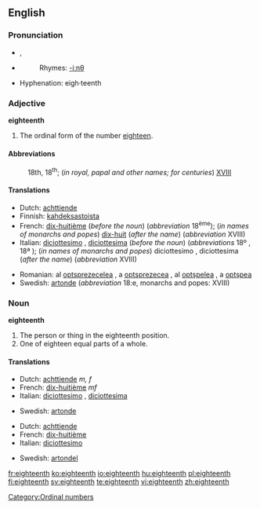 ==English==

===Pronunciation===
*{{IPA|/ˌeɪˈtiːnθ/}}, {{SAMPA|/%eIti:nT/}}
*{{audio|en-us-eighteenth.ogg|Audio (US)}}
*:Rhymes: [[Rhymes:English:-iːnθ|-iːnθ]]
*Hyphenation: eigh·teenth

===Adjective===
'''eighteenth'''

# The ordinal form of the number [[eighteen]].

====Abbreviations====
:18th, 18<sup>th</sup>; (''in royal, papal and other names; for centuries'') [[XVIII]]

====Translations====
{{top}}
*Dutch: [[achttiende]]
*Finnish: [[kahdeksastoista]]
*French: [[dix-huitième]] (''before the noun'') (''abbreviation'' 18<sup>ème</sup>); (''in names of monarchs and popes'') [[dix-huit]] (''after the name'') (''abbreviation'' XVIII)
*Italian: [[diciottesimo]] {{m}}, [[diciottesima]] {{f}} (''before the noun'') (''abbreviations'' 18º {{m}}, 18ª {{f}}); (''in names of monarchs and popes'') diciottesimo {{m}}, diciottesima {{f}} (''after the name'') (''abbreviation'' XVIII)
{{mid}}
*Romanian: al [[optsprezecelea]] {{m}}, a [[optsprezecea]] {{f}}, al [[optşpelea]] {{italbrac|m, informal}}, a [[optşpea]] {{italbrac|f, informal}}
*Swedish: [[artonde]] (''abbreviation'' 18:e, monarchs and popes: XVIII)
{{bottom}}

===Noun===
'''eighteenth'''

# The person or thing in the eighteenth position.
# One of eighteen equal parts of a whole.

====Translations====
{{trans-top|The person or thing in the eighteenth position}}
*Dutch: [[achttiende]] ''m, f''
*French: [[dix-huitième]] ''mf''
*Italian: [[diciottesimo]] {{m}}, [[diciottesima]] {{f}}
{{trans-mid}}
*Swedish: [[artonde]]
{{trans-bottom}}

{{trans-top|One of eighteen equal parts of a whole}}
*Dutch: [[achttiende]] {{n}}
*French: [[dix-huitième]] {{m}}
*Italian: [[diciottesimo]] {{m}}
{{trans-mid}}
*Swedish: [[artondel]]
{{trans-bottom}}

[[Category:Ordinal numbers]]

[[fr:eighteenth]]
[[ko:eighteenth]]
[[io:eighteenth]]
[[hu:eighteenth]]
[[pl:eighteenth]]
[[fi:eighteenth]]
[[sv:eighteenth]]
[[te:eighteenth]]
[[vi:eighteenth]]
[[zh:eighteenth]]